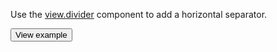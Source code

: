 Use the [view.divider](/docs/template-builder/reference/view.divider) component to add a horizontal separator.

  <Button view="defaultInverse" size="l" type="link" url="https://ya.cc/t/DH1KPwxf3ttFgy">View example</Button>
